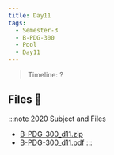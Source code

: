 ```yaml
---
title: Day11
tags:
  - Semester-3
  - B-PDG-300
  - Pool
  - Day11
---
```

> Timeline: ?


## Files 📂

:::note 2020 Subject and Files
- [B-PDG-300_d11.zip](https://github.com/Studio-17/Epitech-Subjects/raw/main/Semester-3/B-PDG-300/Pool/Day11/B-PDG-300_d11.zip)
- [B-PDG-300_d11.pdf](https://github.com/Studio-17/Epitech-Subjects/raw/main/Semester-3/B-PDG-300/Pool/Day11/B-PDG-300_d11.pdf)
:::

